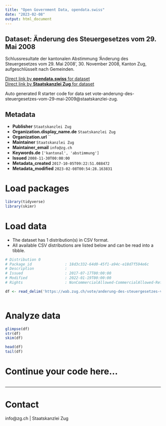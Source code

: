 ```yaml
---
title: "Open Government Data, opendata.swiss"
date: "2023-02-08"
output: html_document
---
```


## Dataset: Änderung des Steuergesetzes vom 29. Mai 2008

Schlussresultate der kantonalen Abstimmung 'Änderung des Steuergesetzes vom 29. Mai 2008', 30. November 2008, Kanton Zug, aufgeschlüsselt nach Gemeinden.

[Direct link by **opendata.swiss** for dataset](https://opendata.swiss/de/dataset/anderung-des-steuergesetzes-vom-29-mai-2008)<br>
[Direct link by **Staatskanzlei Zug** for dataset](https://wab.zug.ch/vote/anderung-des-steuergesetzes-vom-29-mai-2009/data)

Auto generated R starter code for data set vote-anderung-des-steuergesetzes-vom-29-mai-2009@staatskanzlei-zug.

## Metadata

- **Publisher** `Staatskanzlei Zug`
- **Organization.display_name.de** `Staatskanzlei Zug`
- **Organization.url** ``
- **Maintainer** `Staatskanzlei Zug`
- **Maintainer_email** `info@zg.ch`
- **Keywords.de** `['kantonal', 'abstimmung']`
- **Issued** `2008-11-30T00:00:00`
- **Metadata_created** `2017-10-05T09:22:51.088472`
- **Metadata_modified** `2023-02-08T00:54:28.163831`


# Load packages

```r

library(tidyverse)
library(skimr)

```

# Load data

-   The dataset has 1 distribution(s) in CSV format.
-   All available CSV distributions are listed below and can be read into a tibble.

```r

# Distribution 0
# Package_id               : 18d3c332-64d0-45f1-a94c-e18d7f594e6c
# Description              : 
# Issued                   : 2017-07-17T00:00:00
# Modified                 : 2022-01-19T00:00:00
# Rights                   : NonCommercialAllowed-CommercialAllowed-ReferenceRequired

df <- read_delim('https://wab.zug.ch/vote/anderung-des-steuergesetzes-vom-29-mai-2009/data-csv')



```

# Analyze data

```r

glimpse(df)
str(df)
skim(df)

head(df)
tail(df)

```

# Continue your code here...

```r

```

------------------------------------------------------------------------

# Contact

info@zg.ch | Staatskanzlei Zug
